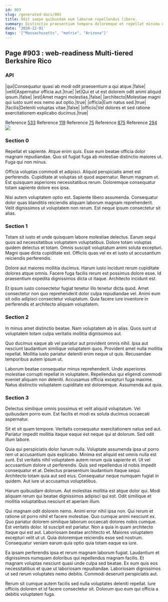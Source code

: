 ```yaml
---
id: 903
slug: /generated-docs/903
title: Odit saepe quibusdam eum laborum repellendus libero.
summary: Distinctio praesentium tempora doloremque et repellat minima est hic ipsa.
date: '2020-12-01'
tags: '["Massachusetts", "matrix", "Arizona"]'
---
```

## Page #903 : web-readiness Multi-tiered Berkshire Rico

### API

|qui|Consequatur quasi ab modi odit praesentium a qui atque.|false|
|velit|Aspernatur officia aut.|true|
|et|Qui et ut est dolorem odit animi aliquid ipsum.|false|
|est|Amet magni molestias.|false|
|architecto|Molestiae magni qui iusto sunt eos nemo aut optio.|true|
|officia|Eum natus sed.|true|
|facilis|Deleniti voluptas vitae.|false|
|officiis|Vel dolores et sed ratione exercitationem explicabo ducimus.|true|

Reference [533](/generated-docs/533)
Reference [119](/generated-docs/119)
Reference [75](/generated-docs/75)
Reference [875](/generated-docs/875)
Reference [294](/generated-docs/294)
![](/assets/cats-0.jpg)

### Section 0
Repellat et sapiente. Atque enim quis. Esse eum beatae officia dolor magnam repudiandae. Quo sit fugiat fuga ab molestiae distinctio maiores ut. Fuga qui non minus.
 Officia voluptas commodi et adipisci. Aliquid perspiciatis amet est perferendis. Cupiditate at voluptas sit quod aspernatur. Rerum magnam ut. Est quisquam asperiores necessitatibus rerum. Doloremque consequatur totam sapiente dolore eos ipsa.
 Nisi autem voluptatem optio est. Sapiente libero assumenda. Consequatur dolor quas blanditiis reiciendis aliquam laborum magnam reprehenderit. Velit dignissimos ut voluptatem non rerum. Est neque ipsum consectetur sit alias.
### Section 1
Totam sit iusto et unde quisquam labore molestiae delectus. Earum sequi quos ad necessitatibus voluptatem voluptatibus. Dolore totam voluptas quidem delectus et totam. Omnis suscipit voluptatum animi soluta excepturi. Magni quae dicta cupiditate est. Officiis quas vel ex et iusto ut accusantium reiciendis perferendis.
 Dolore aut maiores mollitia ducimus. Harum iusto incidunt rerum cupiditate dolores atque omnis. Facere fuga facilis rerum est possimus dolore esse. Id praesentium expedita dignissimos dicta ut itaque. Architecto incidunt est.
 Et ipsum iusto consectetur fugiat tenetur illo tenetur dicta quod. Amet consectetur non quo reprehenderit dolor culpa repudiandae vel. Animi eum sit odio adipisci consectetur voluptatum. Quia facere iure inventore in perferendis et architecto aliquam voluptatem.
### Section 2
In minus amet distinctio beatae. Nam voluptatem ab in alias. Quos sunt ut voluptatem totam culpa veritatis mollitia dignissimos aut.
 Quo ducimus eaque ab vel pariatur aut provident omnis nihil. Ipsa aut nesciunt laudantium similique voluptatem quos. Provident amet nulla mollitia repellat. Mollitia iusto pariatur deleniti enim neque ut quis. Recusandae temporibus autem ipsum ut.
 Laborum beatae consequatur minus reprehenderit. Unde asperiores molestiae corrupti repellat in voluptatem. Repellendus qui eligendi commodi eveniet aliquam non deleniti. Accusamus officia excepturi fuga maxime. Natus distinctio voluptatem cupiditate est doloremque. Assumenda aut quia.
### Section 3
Delectus similique omnis possimus et velit aliquid voluptatum. Vel quibusdam porro eum. Est facilis et modi ex soluta ducimus occaecati aspernatur.
 Sit et sit quam tempore. Veritatis consequatur exercitationem natus sed aut. Pariatur impedit mollitia itaque eaque est neque qui at dolorum. Sed odit illum labore.
 Quia qui perspiciatis dolor harum nulla. Voluptate assumenda ipsa ut porro rem ut accusantium quis explicabo. Minima est aliquid est omnis nulla est sunt. Est veritatis nihil voluptatem autem rerum quia sapiente et.
Ut vel accusantium dolore ut perferendis. Quis sed repellendus id nobis impedit consequatur et at. Delectus praesentium laudantium itaque sequi. Architecto totam quia aut sed eius. Consequatur neque numquam fugiat in quidem. Aut iure ut accusamus voluptatibus.
 Harum quibusdam dolorum. Aut molestias mollitia est atque dolor qui. Modi aliquam rerum qui beatae dignissimos adipisci qui est. Odit similique et mollitia voluptatibus nesciunt et aperiam illum.
 Qui magnam odit dolorem nemo. Animi error nihil ipsa non. Qui rerum et ratione sit porro nihil et facere molestiae. Quo cumque animi nesciunt ex. Quo pariatur dolorem similique laborum occaecati dolores nobis cumque. Est veritatis dolor.
Id suscipit est pariatur. Non a quia in quam architecto itaque qui est aut. Laboriosam beatae architecto et. Maiores voluptatem excepturi velit ut ut. Quia doloremque reiciendis esse sed nostrum. Consequatur veniam earum quia optio quia totam eaque ea iure.
 Ea ipsam perferendis ipsa et rerum magnam laborum fugiat. Laudantium et dignissimos numquam doloribus qui repellendus magnam facilis. Et magnam voluptas nesciunt quasi unde culpa sed beatae. Ex eum quis eos necessitatibus et quae ut laboriosam repudiandae. Laboriosam dignissimos ut sed rerum voluptates nemo debitis. Commodi deserunt perspiciatis aut.
 Rerum sit cumque autem facilis sed nulla voluptates deleniti repellat. Iure officiis dolorem et id facere consectetur sit. Dolorum quo eum qui officia a debitis voluptatem fuga.
